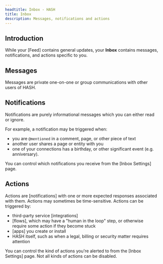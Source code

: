 ```yaml
---
headtitle: Inbox - HASH
title: Inbox
description: Messages, notifications and actions
---
```


## Introduction

While your [Feed] contains general updates, your **Inbox** contains messages, notifications, and actions specific to you.

## Messages

Messages are private one-on-one or group communications with other users of HASH.

## Notifications

Notifications are purely informational messages which you can either read or ignore.

For example, a notification may be triggered when:
- you are `@mentioned` in a comment, page, or other piece of text
- another user shares a page or entity with you
- one of your connections has a birthday, or other significant event (e.g. anniversary).

You can control which notifications you receive from the [Inbox Settings] page.

## Actions

Actions are [notifications] with one or more expected responses associated with them. Actions may sometimes be time-sensitive. Actions can be triggered by:

- third-party service [integrations]
- [flows], which may have a "human in the loop" step, or otherwise require some action if they become stuck
- [apps] you create or install
- HASH itself, such as when a legal, billing or security matter requires attention

You can control the kind of actions you're alerted to from the [Inbox Settings] page. Not all kinds of actions can be disabled.